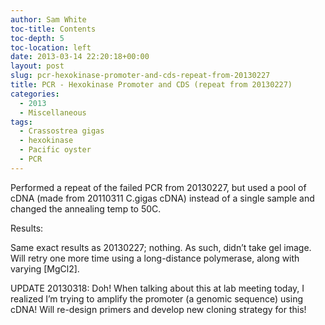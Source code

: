 ```yaml
---
author: Sam White
toc-title: Contents
toc-depth: 5
toc-location: left
date: 2013-03-14 22:20:18+00:00
layout: post
slug: pcr-hexokinase-promoter-and-cds-repeat-from-20130227
title: PCR - Hexokinase Promoter and CDS (repeat from 20130227)
categories:
  - 2013
  - Miscellaneous
tags:
  - Crassostrea gigas
  - hexokinase
  - Pacific oyster
  - PCR
---
```


Performed a repeat of the failed PCR from 20130227, but used a pool of cDNA (made from 20110311 C.gigas cDNA) instead of a single sample and changed the annealing temp to 50C.

Results:

Same exact results as 20130227; nothing. As such, didn't take gel image. Will retry one more time using a long-distance polymerase, along with varying [MgCl2].

UPDATE 20130318: Doh! When talking about this at lab meeting today, I realized I'm trying to amplify the promoter (a genomic sequence) using cDNA! Will re-design primers and develop new cloning strategy for this!
